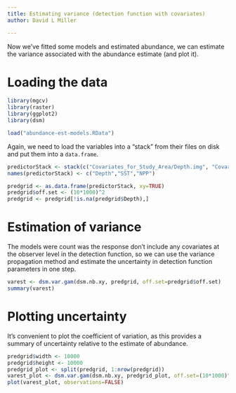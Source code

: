 ```yaml
---
title: Estimating variance (detection function with covariates)
author: David L Miller

---
```


Now we've fitted some models and estimated abundance, we can estimate the variance associated with the abundance estimate (and plot it).

# Loading the data

```r
library(mgcv)
library(raster)
library(ggplot2)
library(dsm)
```

```r
load("abundance-est-models.RData")
```

Again, we need to load the variables into a "stack" from their files on disk and put them into a `data.frame`.
```r
predictorStack <- stack(c("Covariates_for_Study_Area/Depth.img", "Covariates_for_Study_Area/GLOB/CMC/CMC0.2deg/analysed_sst/2004/20040601-CMC-L4SSTfnd-GLOB-v02-fv02.0-CMC0.2deg-analysed_sst.img", "Covariates_for_Study_Area/VGPM/Rasters/vgpm.2004153.hdf.gz.img"))
names(predictorStack) <- c("Depth","SST","NPP")

predgrid <- as.data.frame(predictorStack, xy=TRUE)
predgrid$off.set <- (10*1000)^2
predgrid <- predgrid[!is.na(predgrid$Depth),]
```

# Estimation of variance

The models were count was the response don't include any covariates at the observer level in the detection function, so we can use the variance propagation method and estimate the uncertainty in detection function parameters in one step.

```r
varest <- dsm.var.gam(dsm.nb.xy, predgrid, off.set=predgrid$off.set)
summary(varest)
```

# Plotting uncertainty

It's convenient to plot the coefficient of variation, as this provides a summary of uncertainty relative to the estimate of abundance.


```r
predgrid$width <- 10000
predgrid$height <- 10000
predgrid_plot <- split(predgrid, 1:nrow(predgrid))
varest_plot <- dsm.var.gam(dsm.nb.xy, predgrid_plot, off.set=(10*1000)^2)
plot(varest_plot, observations=FALSE)
```

